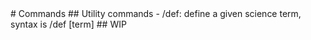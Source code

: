 
<Head>
	<title>Commands</title>
</Head>

<Container text>
  <main className={styles['top-padded']}>
    # Commands
    ## Utility commands
	  - /def: define a given science term, syntax is /def [term]		
    ## WIP
  </main>
</Container>
